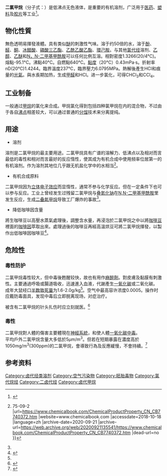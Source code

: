{{Chembox
| ImageFileL1 = Dichloromethane.svg
| ImageSizeL1 =
| ImageFileR1 = Dichloromethane-3D-vdW.png
| ImageSizeR1 = 120px
| ImageFile2 = Sample of dichloromethane.jpg
| IUPACName = Dichloromethane
| OtherNames = 
|Section1={{Chembox Identifiers
| ChemSpiderID_Ref = {{chemspidercite|correct|chemspider}}
| ChemSpiderID = 6104
| UNII_Ref = {{fdacite|correct|FDA}}
| UNII = 588X2YUY0A
| InChIKey = YMWUJEATGCHHMB-UHFFFAOYAG
| ChEMBL_Ref = {{ebicite|correct|EBI}}
| ChEMBL = 45967
| StdInChI_Ref = {{stdinchicite|correct|chemspider}}
| StdInChI = 1S/CH2Cl2/c2-1-3/h1H2
| StdInChIKey_Ref = {{stdinchicite|correct|chemspider}}
| StdInChIKey = YMWUJEATGCHHMB-UHFFFAOYSA-N
| CASNo = 75-09-2
| CASNo_Ref = {{cascite|correct|CAS}}
| EINECS = 200-838-9
| PubChem = 6344
| SMILES = ClCCl
| InChI = 1/CH2Cl2/c2-1-3/h1H2
| RTECS = PA8050000
| ChEBI_Ref = {{ebicite|correct|EBI}}
| ChEBI = 15767
| KEGG_Ref = {{keggcite|correct|kegg}}
| KEGG = D02330
}}
|Section2 = {{Chembox Properties
|   Formula = CH<sub>2</sub>Cl<sub>2</sub>
|   MolarMass = 84.93 
|   Appearance = 无色液体
|   Density = 1.3255 g/cm³ (液)
|   MeltingPt = -96.7 °C (175.7 K)
|   BoilingPt = 39 °C (312.8 K)
|   Solubility = 13 g/L, 20 °C
|   SolubleOther = 大部分[[有机溶剂|有機溶劑]](乙醇，乙醚，苯酚，酮等)<ref name = "n1"/>
|   VaporPressure = 47 kPa, 20 ºC
  }}
| Section3 = {{Chembox Hazards
|   wxxfh={{wxxfh|Xn}}
|   NFPA-H = 2
|   NFPA-F = 1
|   NFPA-R = 0
|   NFPA-O = 
|   RPhrases = {{R40}}
|   SPhrases = {{S23}}-{{S24/25}}-{{S36/37}}
|   FlashPt = 无
|   Autoignition = 
  }}
}}
'''二氯甲烷'''（分子式：{{chem|CH|2|Cl|2}}）是低沸点无色液体，是重要的有机溶剂，广泛用于[[医药|医药]]、[[塑料|塑料]]及[[胶片|胶片]]等工业<ref>{{cite web |title=NHRI NEHRC-Methylene chloride |url=http://nehrc.nhri.org.tw/toxic/toxfaq_detail_en.php?id=68 |website=nehrc.nhri.org.tw |accessdate=2018-10-18 |archive-date=2020-09-21 |archive-url=https://web.archive.org/web/20200921135533/http://nehrc.nhri.org.tw/toxic/toxfaq_detail_en.php?id=68 |dead-url=no }}</ref>。



== 物化性質 ==
無色透明易揮發液體。具有类似[[醚|醚]]的刺激性气味。溶于约50倍的水，溶于[[酚|酚]]、[[醛|醛]]、[[酮|酮]]、[[冰醋酸|冰醋酸]]、[[wikipedia:Triethyl_phosphate|磷酸三乙酯]]、[[乙酰乙酸乙酯|乙酰乙酸乙酯]]、[[環己胺|環己胺]]。与其他[[氯代烃|氯代烃]]溶剂、[[乙醇|乙醇]]、[[乙醚|乙醚]]和[[二甲基甲醯胺|N，N-二甲基甲酰胺]]可以任何比例互溶。相對密度1.3266(20/4°C)。熔點-95.1°C。沸點40°C。自燃點640°C。[[黏度|黏度]]（20°C）0.43mPa·s。折射率nD(20°C)1.4244。臨界溫度237°C，臨界壓力6.0795MPa。熱解後產生HCl和痕量的[[光氣|光氣]]。與水長期加热，生成[[甲醛|甲醛]]和HCl。进一步氯化，可得CHCl<sub>3</sub>和CCl<sub>4</sub>。

==工业制备==
一般通过[[甲烷|甲烷]]的氯化来合成。甲烷氯化得到包括四种氯甲烷在内的混合物，不过由于各自[[沸点|沸点]]相差较大，可以通过普通的[[分馏|分馏]]技术来分离提纯。

==用途==
*溶剂
溶剂是二氯甲烷的最主要用途。二氯甲烷具有广谱的溶解力、低沸点以及相对而言最低的毒性和相对而言最好的反应惰性，使其成为有机合成中使用频率位居第一的有机溶剂。作为溶剂其地位几乎跟无机盐化学中的水相当<ref name="chemicalbook">{{cite web |title=二氯甲烷 {{!}} 75-09-2 |url=https://www.chemicalbook.com/ChemicalProductProperty_CN_CB7740372.htm |website=www.chemicalbook.com |accessdate=2018-10-18 |language=zh |archive-date=2020-09-21 |archive-url=https://web.archive.org/web/20200921135541/https://www.chemicalbook.com/ChemicalProductProperty_CN_CB7740372.htm |dead-url=no }}</ref>。

*有机合成原料
二氯甲烷因为[[立体电子效应|立体电子效应]]而显惰性，通常不参与化学反应。但在一定条件下也可以参与反应。工业上曾经发生过残留二氯甲烷与[[叠氮化钠|叠氮化钠]]在[[N,N-二甲基甲酰胺|N,N-二甲基甲酰胺]]里发生反应，生成[[叠氮甲烷|二叠氮甲烷]]导致工厂爆炸的事故<ref name="chemicalbook" />。

*降低咖啡因含量
將生咖啡豆以高壓水蒸氣處理後，調整含水量，再浸泡於二氯甲烷之中以將[[咖啡豆|咖啡豆]]裡面的[[咖啡因|咖啡因]]萃取出來。處理過後的咖啡豆再經高溫烘豆可將二氯甲烷揮發，以製作出低咖啡因咖啡豆<ref>{{cite journal |author1=楊心怡 |title=喝咖啡心悸、頭暈　改喝低因咖啡比較健康嗎？ |journal=康健雜誌 |date=2017-05-01 |issue=222期 |url=https://www.commonhealth.com.tw/article/74809 |accessdate=2021-03-18}}</ref>。

==危险性==
=== 毒性防护 ===
二氯甲烷毒性较大，但中毒後甦醒较快，故也有用作[[麻醉劑|麻醉劑]]。對皮膚及黏膜有刺激性。主要通過呼吸或腸道吸收，迅速進入血液，代謝產生[[一氧化碳|一氧化碳]]或二氧化碳。<br>
成年大鼠经口[[半数致死量|半数致死量]]为1.6-2.0g/kg<ref name="chemicalbook" />。空气中最高容许浓度0.0005。操作时应戴防毒面具，发现中毒后立即脱离现场，对症治疗。

被含有二氯甲烷的针头扎伤时应立刻就医。<ref>{{cite journal|journal=ACS Central Science|volume=6|issue=2|language=en|issn=2374-7943|date=2020-02-26|pages=83–86|doi=10.1021/acscentsci.0c00100|url=https://pubs.acs.org/doi/10.1021/acscentsci.0c00100|title=Safety First: A Recent Case of a Dichloromethane Injection Injury|accessdate=2020-03-06|author=Sébastien Vidal|pmid=32123724|pmc=PMC7047271|archive-date=2020-06-19|archive-url=https://web.archive.org/web/20200619000056/https://pubs.acs.org/doi/10.1021/acscentsci.0c00100|dead-url=no}}</ref>

=== 毒性 ===
二氯甲烷對人體的傷害主要體現在[[神经系统|神經系統]]，和使人體[[一氧化碳中毒|一氧化碳中毒]]。<br>
平均戶外二氯甲烷含量大多低於5μm/m<sup>3</sup>。但若在短期暴露在濃度高於1050mg/m<sup>3</sup>(300ppm)的二氯甲烷，會導致行為及反應緩慢，不會持續。<ref name = n1>{{Cite book|url = https://www.euro.who.int/en/publications/abstracts/air-quality-guidelines-for-europe|title = Air quality guidelines for Europe Second edition 2000|ISBN = 92 890 1082 7|ISSN = 0378-2255|pages = 5.7章83頁[https://www.euro.who.int/__data/assets/pdf_file/0013/123061/AQG2ndEd_5_7Dichloromethane.pdf 5.7-Dichloromethane.doc]|access-date = 2022-04-04|archive-date = 2022-01-26|archive-url = https://web.archive.org/web/20220126185204/https://www.euro.who.int/en/publications/abstracts/air-quality-guidelines-for-europe}}{{en}}</ref>

== 参考资料 ==
{{reflist}}

{{卤代甲烷}}
{{Authority control}}
[[Category:卤代烃类溶剂|Category:卤代烃类溶剂]]
[[Category:空气污染物|Category:空气污染物]]
[[Category:胚胎毒物|Category:胚胎毒物]]
[[Category:氯代烷烃|Category:氯代烷烃]]
[[Category:二卤代烃|Category:二卤代烃]]
[[Category:卤代甲烷|Category:卤代甲烷]]
